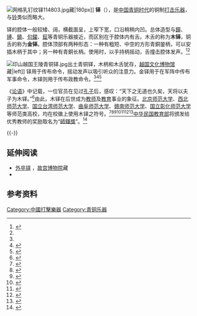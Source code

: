 {{For|日本弥生时代的特色青铜器|铜铎}}
[[File:网格乳钉纹铎114803.jpg|thumb]]藏|180px]]
'''铎'''（{{標音|拼音=duó|注音=ㄉㄨㄛˊ}}），是[[中国青铜器|中国青铜时代]]的铜制[[打击乐器|打击乐器]]，与[[铃|铃]]类似而略大。

铎的腔体一般较矮、阔，横截面呈{{le|双凹透镜形|Lens (geometry)|合瓦形}}，上窄下宽，口沿稍稍内凹。总体造型与[[鐘_(東亞)|鐘]]、[[镈|镈]]、[[鐃|鐃]]、[[句鑃|句鑃]]、[[鉦|鉦]]等青铜乐器接近，而区别在于腔体内有舌。木舌的称为'''木铎'''，铜舌的称为'''金铎'''。腔体顶部有两种形态：一种有粗短、中空的方形青銅銎柄，可以安插木柄于其中；另一种有青銅长柄。使用时，以手持柄摇动，舌撞击腔体发声。<ref name=ZFH>{{cite book|author=朱凤瀚|title=中国青铜器综论 上|location=上海|publisher=上海古籍出版社|year=2009|isbn=7-5325-5055-9}}</ref>{{rp|381-383}}<ref name=instrument/>{{rp|50-52}}

[[File:印山越国王陵青铜铎.jpg|thumb]]出土青铜铎，木柄和木舌犹存，[[越国文化博物馆|越国文化博物馆]]藏|left]]
铎用于传布命令，摇动发声以吸引听众的注意力。金铎用于在军阵中传布军事命令，木铎则用于传布政教命令。<ref name=ZFH/>{{rp|381}}<ref>{{cite book|author=谢明文|editor=黄德宽|title=中国文字学报 第7辑|publisher=商务印书馆|location=北京|year=2017|isbn=978-7-100-14443-8|chapter=新出登铎铭文小考|page=79-83}}</ref><ref name=instrument>{{cite book|title=中国音乐文物大系 河南卷|location=郑州|publisher=大象出版社|year=1996|isbn=7-5347-2069-9}}</ref>{{rp|50-52}}

《[[论语|论语]]》中记载，一位官员在见过[[孔子|孔子]]后，感叹：“天下之无道也久矣，天将以夫子为木铎。”<ref>{{cws|link=論語/八佾第三|title=论语·八佾第三}}</ref>由此，木铎在后世成为[[教师|教师]]及[[教育|教育]]事业的象征。[[北京师范大学|北京师范大学]]、[[西北师范大学|西北师范大学]]、[[国立台湾师范大学|国立台湾师范大学]]、[[曲阜师范大学|曲阜师范大学]]、[[赣南师范大学|赣南师范大学]]、[[国立彰化师范大学|国立彰化师范大学]]等师范类高校，均在校徽上使用木铎之符号。<ref>{{cite web|url=https://www.bnu.edu.cn/bsgs/86908.htm|author1=魏书亮|author2=姜文|title=母校长振木铎声 ——北师大木铎徽识的演变经过|publisher=北京师范大学|date=2018-03-27|access-date=2021-05-10|archive-date=2018-04-03|archive-url=https://web.archive.org/web/20180403123737/https://www.bnu.edu.cn/bsgs/86908.htm|dead-url=no}}</ref><ref>{{cite web|url=https://www.bnuzh.edu.cn/xqjj/xxxgxh/index.htm|title=校训、校歌、校徽|publisher=北京师范大学珠海校区|access-date=2021-05-10|archive-date=2021-05-11|archive-url=https://web.archive.org/web/20210511001259/https://www.bnuzh.edu.cn/xqjj/xxxgxh/index.htm|dead-url=no}}</ref><ref>{{cite web|url=https://www.nwnu.edu.cn/3347/list.htm|title=校名校徽|publisher=西北师范大学|access-date=2021-05-10|archive-date=2021-05-10|archive-url=https://web.archive.org/web/20210510233538/https://www.nwnu.edu.cn/3347/list.htm|dead-url=no}}</ref><ref>{{cite web|url=http://archives.lib.ntnu.edu.tw/c2/c2_2.jsp|title=校徽|publisher=国立台湾师范大学|access-date=2021-05-10|archive-date=2021-04-16|archive-url=https://web.archive.org/web/20210416173134/http://archives.lib.ntnu.edu.tw/c2/c2_2.jsp|dead-url=no}}</ref><ref>{{cite web|url=https://www.qfnu.edu.cn/xxbs.htm|title=学校标识|publisher=曲阜师范大学|access-date=2021-05-10|archive-date=2021-05-10|archive-url=https://web.archive.org/web/20210510233543/https://www.qfnu.edu.cn/xxbs.htm|dead-url=no}}</ref><ref>{{cite web|url=http://www.gnnu.cn/6840/list.htm|title=学校标识|publisher=赣南师范大学|access-date=2021-05-10|archive-date=2020-07-01|archive-url=https://web.archive.org/web/20200701170503/http://www.gnnu.cn/6840/list.htm|dead-url=no}}</ref><ref>{{cite web|url=https://rpage.ncue.edu.tw/p/412-1000-89.php|title=校徽及吉祥物|publisher=国立彰化师范大学|access-date=2021-05-10|archive-date=2021-05-10|archive-url=https://web.archive.org/web/20210510063446/https://rpage.ncue.edu.tw/p/412-1000-89.php|dead-url=no}}</ref>[[中华民国教育部|中华民国教育部]]将颁发给优秀教师的奖励取名为“[[師鐸獎|師鐸獎]]”。<ref>{{cite web|url=https://edu.law.moe.gov.tw/LawContent.aspx?id=GL000260|title=師鐸獎評選及表揚活動實施要點|publisher=中華民國教育部|date=2019-08-01|access-date=2021-05-10|archive-date=2021-05-10|archive-url=https://web.archive.org/web/20210510233538/https://edu.law.moe.gov.tw/LawContent.aspx?id=GL000260|dead-url=no}}</ref>

{{-}}
== 延伸阅读 ==
*[https://www.dpm.org.cn/collection/bronze/228224.html 外卒铎] {{Wayback|url=https://www.dpm.org.cn/collection/bronze/228224.html |date=20210510194840 }}，[[故宫博物院|故宫博物院]]藏
*{{cws|link=欽定古今圖書集成/經濟彙編/樂律典/第100卷|title=欽定古今圖書集成·經濟彙編·樂律典·鐸部}}
== 参考资料 ==
{{reflist}}

{{中国民族乐器|state=collapsed}}

[[Category:中國打擊樂器|Category:中國打擊樂器]]
[[Category:青铜乐器|Category:青铜乐器]]